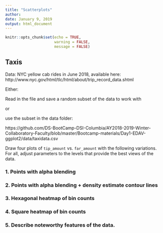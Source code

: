 ```yaml
---
title: "Scatterplots"
author: 
date: January 9, 2019
output: html_document
---
```


```r
knitr::opts_chunk$set(echo = TRUE, 
                      warning = FALSE,
                      message = FALSE)
```


## Taxis

Data: NYC yellow cab rides in June 2018, available here: http://www.nyc.gov/html/tlc/html/about/trip_record_data.shtml


Either: 

Read in the file and save a random subset of the data to work with

or

use the subset in the data folder:

https://github.com/DS-BootCamp-DSI-Columbia/AY2018-2019-Winter-Collaboratory-Faculty/blob/master/Bootcamp-materials/Day1-EDAV-ggplot2/data/taxidata.csv



Draw four plots of `tip_amount` vs. `far_amount` with the following variations. For all, adjust parameters to the levels that provide the best views of the data.

### 1. Points with alpha blending


### 2. Points with alpha blending + density estimate contour lines


### 3. Hexagonal heatmap of bin counts


### 4. Square heatmap of bin counts 


### 5. Describe noteworthy features of the data.

